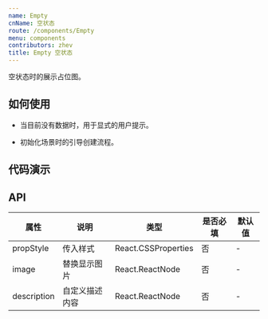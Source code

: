 ```yaml
---
name: Empty
cnName: 空状态
route: /components/Empty
menu: components
contributors: zhev
title: Empty 空状态
---
```



空状态时的展示占位图。

## 如何使用

- 当目前没有数据时，用于显式的用户提示。

- 初始化场景时的引导创建流程。

## 代码演示

<Box code={BasicDemoCode} title="基本用法" description="简单的展示。">
  <BasicDemo></BasicDemo>
</Box>


## API

| 属性 | 说明 | 类型 | 是否必填 | 默认值 |
| --- | ---- | --- | ------ | ------ |
| propStyle | 传入样式 | React.CSSProperties | 否 | - |
| image | 替换显示图片 | React.ReactNode | 否 | - |
| description | 自定义描述内容 | React.ReactNode | 否 | - |